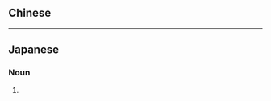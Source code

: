 {{also|苍海}}
==Chinese==
{{zh-see|滄海|v}}

----

==Japanese==
{{ja-kanjitab}}

===Noun===
{{ja-noun|そうかい}}

# {{alternative form of|滄海|lang=ja}}